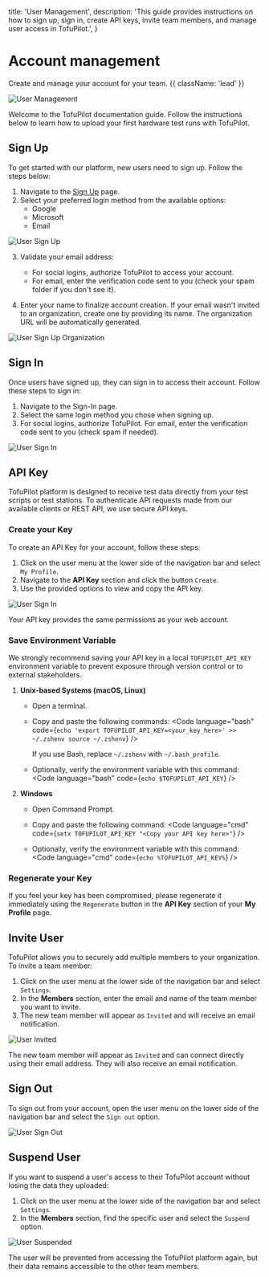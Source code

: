   title: 'User Management',
  description:
    'This guide provides instructions on how to sign up, sign in, create API keys, invite team members, and manage user access in TofuPilot.',
}

# Account management

Create and manage your account for your team. {{ className: 'lead' }}

<Image src="/user-management-header.png" alt="User Management" />

Welcome to the TofuPilot documentation guide. Follow the instructions below to learn how to upload your first hardware test runs with TofuPilot.

## Sign Up

To get started with our platform, new users need to sign up. Follow the steps below:

1. Navigate to the [Sign Up](https://tofupilot.app/auth/signup) page.
2. Select your preferred login method from the available options:
   - Google
   - Microsoft
   - Email

<Image src="/user-sign-up.png" alt="User Sign Up" />

3. Validate your email address:

   - For social logins, authorize TofuPilot to access your account.
   - For email, enter the verification code sent to you (check your spam folder if you don't see it).

4. Enter your name to finalize account creation. If your email wasn't invited to an organization, create one by providing its name. The organization URL will be automatically generated.

<Image src="/user-sign-up-org.png" alt="User Sign Up Organization" />

## Sign In

Once users have signed up, they can sign in to access their account. Follow these steps to sign in:

1. Navigate to the Sign-In page.
2. Select the same login method you chose when signing up.
3. For social logins, authorize TofuPilot. For email, enter the verification code sent to you (check spam if needed).

<Image src="/user-sign-in.png" alt="User Sign In" />

## API Key

TofuPilot platform is designed to receive test data directly from your test scripts or test stations. To authenticate API requests made from our available clients or REST API, we use secure API keys.

### Create your Key

To create an API Key for your account, follow these steps:

1. Click on the user menu at the lower side of the navigation bar and select `My Profile`.
2. Navigate to the **API Key** section and click the button `Create`.
3. Use the provided options to view and copy the API key.

<Image src="/user-api-key.png" alt="User Sign In" />

<Note>Your API key provides the same permissions as your web account.</Note>

### Save Environment Variable

We strongly recommend saving your API key in a local `TOFUPILOT_API_KEY` environment variable to prevent exposure through version control or to external stakeholders.

1. **Unix-based Systems (macOS, Linux)**

   - Open a terminal.
   - Copy and paste the following commands:
      <Code
        language="bash"
        code={`echo 'export TOFUPILOT_API_KEY=<your_key_here>' >> ~/.zshenv
      source ~/.zshenv`}
      />

      <Note>If you use Bash, replace `~/.zshenv` with `~/.bash_profile`.</Note>
   - Optionally, verify the environment variable with this command:
      <Code
          language="bash"
          code={`echo $TOFUPILOT_API_KEY`}
        />

2. **Windows**
   - Open Command Prompt.
   - Copy and paste the following command:
      <Code
      language="cmd"
      code={`setx TOFUPILOT_API_KEY "<Copy your API key here>"`}
      />

   - Optionally, verify the environment variable with this command:
      <Code
        language="cmd"
        code={`echo %TOFUPILOT_API_KEY%`}
        />

### Regenerate your Key

If you feel your key has been compromised, please regenerate it immediately using the `Regenerate` button in the **API Key** section of your **My Profile** page.

## Invite User

TofuPilot allows you to securely add multiple members to your organization. To invite a team member:

1. Click on the user menu at the lower side of the navigation bar and select `Settings`.
2. In the **Members** section, enter the email and name of the team member you want to invite.
3. The new team member will appear as `Invited` and will receive an email notification.

<Image src="/user-invite.png" alt="User Invited" />

The new team member will appear as `Invited` and can connect directly using their email address. They will also receive an email notification.

## Sign Out

To sign out from your account, open the user menu on the lower side of the navigation bar and select the `Sign out` option.

<Image src="/user-sign-out.png" alt="User Sign Out" />

## Suspend User

If you want to suspend a user's access to their TofuPilot account without losing the data they uploaded:

1. Click on the user menu at the lower side of the navigation bar and select `Settings`.
2. In the **Members** section, find the specific user and select the `Suspend` option.

<Image src="/user-suspend.png" alt="User Suspended" />

The user will be prevented from accessing the TofuPilot platform again, but their data remains accessible to the other team members.
